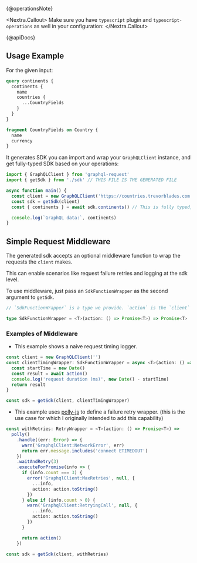 {@operationsNote}

<Nextra.Callout>
Make sure you have `typescript` plugin and `typescript-operations` as well in your configuration:
</Nextra.Callout>

{@apiDocs}

## Usage Example

For the given input:

```graphql
query continents {
  continents {
    name
    countries {
      ...CountryFields
    }
  }
}

fragment CountryFields on Country {
  name
  currency
}
```

It generates SDK you can import and wrap your `GraphQLClient` instance, and get fully-typed SDK based on your operations:

```ts
import { GraphQLClient } from 'graphql-request'
import { getSdk } from './sdk' // THIS FILE IS THE GENERATED FILE

async function main() {
  const client = new GraphQLClient('https://countries.trevorblades.com')
  const sdk = getSdk(client)
  const { continents } = await sdk.continents() // This is fully typed, based on the query

  console.log(`GraphQL data:`, continents)
}
```

## Simple Request Middleware

The generated sdk accepts an optional middleware function to wrap the requests the `client` makes.

This can enable scenarios like request failure retries and logging at the sdk level.

To use middleware, just pass an `SdkFunctionWrapper` as the second argument to `getSdk`.

```ts
// `SdkFunctionWrapper` is a type we provide. `action` is the `client` request execution generated by this template. The wrapper MUST invoke `action()` and should return the promise returned by `action`, or its resolution.

type SdkFunctionWrapper = <T>(action: () => Promise<T>) => Promise<T>
```

### Examples of Middleware

- This example shows a naive request timing logger.

```ts
const client = new GraphQLClient('')
const clientTimingWrapper: SdkFunctionWrapper = async <T>(action: () => Promise<T>): Promise<T> => {
  const startTime = new Date()
  const result = await action()
  console.log('request duration (ms)', new Date() - startTime)
  return result
}

const sdk = getSdk(client, clientTimingWrapper)
```

- This example uses [polly-js](https://github.com/mauricedb/polly-js) to define a failure retry wrapper. (this is the use case for which I originally intended to add this capability)

```ts
const withRetries: RetryWrapper = <T>(action: () => Promise<T>) =>
  polly()
    .handle((err: Error) => {
      warn('GraphqlClient:NetworkError', err)
      return err.message.includes('connect ETIMEDOUT')
    })
    .waitAndRetry(3)
    .executeForPromise(info => {
      if (info.count === 3) {
        error('GraphqlClient:MaxRetries', null, {
          ...info,
          action: action.toString()
        })
      } else if (info.count > 0) {
        warn('GraphqlClient:RetryingCall', null, {
          ...info,
          action: action.toString()
        })
      }

      return action()
    })

const sdk = getSdk(client, withRetries)
```
